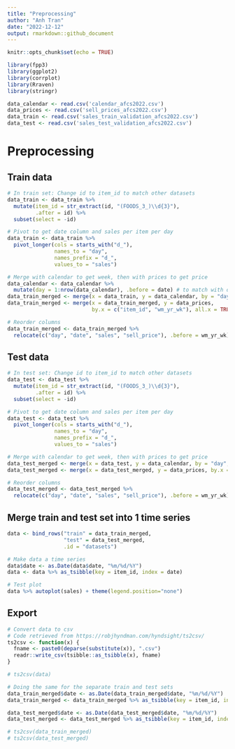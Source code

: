 ```yaml
---
title: "Preprocessing"
author: "Anh Tran"
date: "2022-12-12"
output: rmarkdown::github_document
---
```


```r
knitr::opts_chunk$set(echo = TRUE)

library(fpp3)
library(ggplot2)
library(corrplot)
library(Rraven)
library(stringr)
```

```r
data_calendar <- read.csv('calendar_afcs2022.csv')
data_prices <- read.csv('sell_prices_afcs2022.csv')
data_train <- read.csv('sales_train_validation_afcs2022.csv')
data_test <- read.csv('sales_test_validation_afcs2022.csv')
```

# Preprocessing
## Train data
```r
# In train set: Change id to item_id to match other datasets
data_train <- data_train %>% 
  mutate(item_id = str_extract(id, "(FOODS_3_)\\d{3}"),
         .after = id) %>% 
  subset(select = -id)

# Pivot to get date column and sales per item per day
data_train <- data_train %>% 
  pivot_longer(cols = starts_with("d_"),
               names_to = "day",
               names_prefix = "d_",
               values_to = "sales")
```

```r
# Merge with calendar to get week, then with prices to get price
data_calendar <- data_calendar %>% 
  mutate(day = 1:nrow(data_calendar), .before = date) # to match with day in data_train
data_train_merged <- merge(x = data_train, y = data_calendar, by = "day", all.x = TRUE) 
data_train_merged <- merge(x = data_train_merged, y = data_prices, 
                           by.x = c("item_id", "wm_yr_wk"), all.x = TRUE)

# Reorder columns
data_train_merged <- data_train_merged %>% 
  relocate(c("day", "date", "sales", "sell_price"), .before = wm_yr_wk)
```


## Test data
```r
# In test set: Change id to item_id to match other datasets
data_test <- data_test %>% 
  mutate(item_id = str_extract(id, "(FOODS_3_)\\d{3}"),
         .after = id) %>% 
  subset(select = -id)

# Pivot to get date column and sales per item per day
data_test <- data_test %>% 
  pivot_longer(cols = starts_with("d_"),
               names_to = "day",
               names_prefix = "d_",
               values_to = "sales")
```

```r
# Merge with calendar to get week, then with prices to get price
data_test_merged <- merge(x = data_test, y = data_calendar, by = "day", all.x = TRUE) 
data_test_merged <- merge(x = data_test_merged, y = data_prices, by.x = c("item_id", "wm_yr_wk"), all.x = TRUE)

# Reorder columns
data_test_merged <- data_test_merged %>% 
  relocate(c("day", "date", "sales", "sell_price"), .before = wm_yr_wk)
```


## Merge train and test set into 1 time series
```r
data <- bind_rows("train" = data_train_merged, 
                  "test" = data_test_merged, 
                  .id = "datasets")

# Make data a time series
data$date <- as.Date(data$date, "%m/%d/%Y")
data <- data %>% as_tsibble(key = item_id, index = date)

# Test plot
data %>% autoplot(sales) + theme(legend.position="none")
```

## Export
```r
# Convert data to csv
# Code retrieved from https://robjhyndman.com/hyndsight/ts2csv/
ts2csv <- function(x) {
  fname <- paste0(deparse(substitute(x)), ".csv")
  readr::write_csv(tsibble::as_tsibble(x), fname)
}

# ts2csv(data)

# Doing the same for the separate train and test sets
data_train_merged$date <- as.Date(data_train_merged$date, "%m/%d/%Y")
data_train_merged <- data_train_merged %>% as_tsibble(key = item_id, index = date)

data_test_merged$date <- as.Date(data_test_merged$date, "%m/%d/%Y")
data_test_merged <- data_test_merged %>% as_tsibble(key = item_id, index = date)

# ts2csv(data_train_merged)
# ts2csv(data_test_merged)
```
